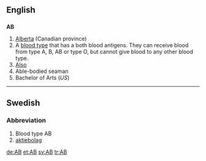 {{see2|ab|Ab}}
==English==

==={{Abbreviation}}===
'''AB'''

#[[Alberta]] (Canadian province)
# A [[blood type]] that has a both blood antigens.  They can receive blood from type A, B, AB or type O, but cannot give blood to any other blood type.
#[[Also]]
#Able-bodied seaman
#Bachelor of Arts (''US'')

----
==Swedish==
===Abbreviation===
# Blood type AB
# [[aktiebolag]]

[[de:AB]]
[[et:AB]]
[[sv:AB]]
[[tr:AB]]
